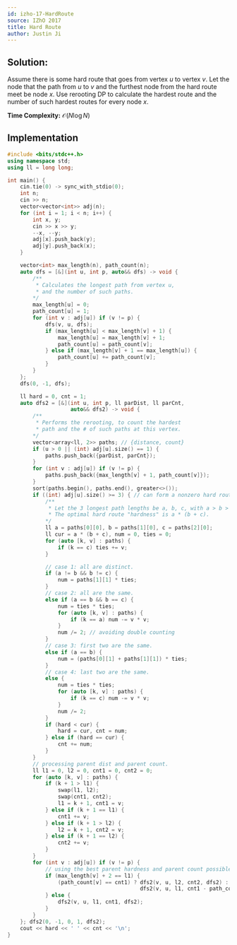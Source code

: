 ```yaml
---
id: izho-17-HardRoute
source: IZhO 2017
title: Hard Route
author: Justin Ji
---
```


## Solution:

Assume there is some hard route that goes from vertex $u$ to vertex $v$. Let the node that the path from $u$ to $v$ and the furthest node from the hard route meet be node $x$. Use rerooting DP to calculate the hardest route and the number of such hardest routes for every node $x$.

**Time Complexity:** $\mathcal{O}(N\log{N})$

## Implementation

```cpp
#include <bits/stdc++.h>
using namespace std;
using ll = long long;

int main() {
    cin.tie(0) -> sync_with_stdio(0);
    int n; 
    cin >> n;
    vector<vector<int>> adj(n);
    for (int i = 1; i < n; i++) {
        int x, y; 
        cin >> x >> y;
        --x, --y;
        adj[x].push_back(y);
        adj[y].push_back(x);
    }

    vector<int> max_length(n), path_count(n);
    auto dfs = [&](int u, int p, auto&& dfs) -> void {
		/**
         * Calculates the longest path from vertex u,
         * and the number of such paths.
        */
        max_length[u] = 0;
        path_count[u] = 1;
        for (int v : adj[u]) if (v != p) {
            dfs(v, u, dfs);
            if (max_length[u] < max_length[v] + 1) {
                max_length[u] = max_length[v] + 1;
                path_count[u] = path_count[v];
            } else if (max_length[v] + 1 == max_length[u]) {
                path_count[u] += path_count[v];
            }
        }
    }; 
    dfs(0, -1, dfs);

    ll hard = 0, cnt = 1;
    auto dfs2 = [&](int u, int p, ll parDist, ll parCnt, 
                    auto&& dfs2) -> void {
		/**
         * Performs the rerooting, to count the hardest
         * path and the # of such paths at this vertex.
        */
        vector<array<ll, 2>> paths; // {distance, count}
        if (u > 0 || (int) adj[u].size() == 1) {
            paths.push_back({parDist, parCnt});
        }
        for (int v : adj[u]) if (v != p) {
            paths.push_back({max_length[v] + 1, path_count[v]});
        }
        sort(paths.begin(), paths.end(), greater<>());
        if ((int) adj[u].size() >= 3) { // can form a nonzero hard route
            /**
             * Let the 3 longest path lengths be a, b, c, with a > b > c.
             * The optimal hard route "hardness" is a * (b + c).
            */
            ll a = paths[0][0], b = paths[1][0], c = paths[2][0];
            ll cur = a * (b + c), num = 0, ties = 0;
            for (auto [k, v] : paths) {
                if (k == c) ties += v;
            }

            // case 1: all are distinct.
            if (a != b && b != c) {
                num = paths[1][1] * ties;
            }
            // case 2: all are the same.
            else if (a == b && b == c) {
                num = ties * ties;
				for (auto [k, v] : paths) {
					if (k == a) num -= v * v;
				}
				num /= 2; // avoiding double counting
            }
            // case 3: first two are the same.
            else if (a == b) {
                num = (paths[0][1] + paths[1][1]) * ties;
            }
            // case 4: last two are the same.
            else {
               	num = ties * ties;
				for (auto [k, v] : paths) {
					if (k == c) num -= v * v;
				}
				num /= 2;
            }
            if (hard < cur) {
                hard = cur, cnt = num;
            } else if (hard == cur) {
                cnt += num;
            }
        }
        // processing parent dist and parent count.
        ll l1 = 0, l2 = 0, cnt1 = 0, cnt2 = 0;
        for (auto [k, v] : paths) {
            if (k + 1 > l1) {
                swap(l1, l2);
                swap(cnt1, cnt2);
                l1 = k + 1, cnt1 = v;
            } else if (k + 1 == l1) {
                cnt1 += v;
            } else if (k + 1 > l2) {
                l2 = k + 1, cnt2 = v;
            } else if (k + 1 == l2) {
                cnt2 += v;
            }
        }
        for (int v : adj[u]) if (v != p) {
            // using the best parent hardness and parent count possible.
            if (max_length[v] + 2 == l1) {
                (path_count[v] == cnt1) ? dfs2(v, u, l2, cnt2, dfs2) :
                            	          dfs2(v, u, l1, cnt1 - path_count[v], dfs2);
            } else {
                dfs2(v, u, l1, cnt1, dfs2);
            }
        }
    }; dfs2(0, -1, 0, 1, dfs2);
    cout << hard << ' ' << cnt << '\n';
}
```
